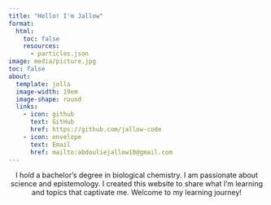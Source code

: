 ```yaml
---
title: "Hello! I'm Jallow"
format: 
  html:
    toc: false
    resources:
      - particles.json
image: media/picture.jpg
toc: false
about:
  template: jolla
  image-width: 19em
  image-shape: round
  links: 
    - icon: github
      text: GitHub
      href: https://github.com/jallow-code
    - icon: envelope
      text: Email
      href: mailto:abdouliejallow10@gmail.com
---
```


```{=html}
<style>
/* Styles for particle sections */
#particles-left,
#particles-right {
  position: absolute;
  width: 25%; /* Adjust width as needed */
  height: 60%;
  top: -15%; /* Adjust top as needed */
  z-index: -1;
  background-color: transparent; /* No background color */
}

#particles-left {
  left: 0;
}

#particles-right {
  right: 0;
}

#profile-section {
  position: relative;
  z-index: 1; /* Ensure profile content stays above the particles */
  text-align: center;
  margin: auto;
}
</style>

<div id="particles-left"></div>
<div id="particles-right"></div>

<div id="profile-section">
  <p>
  I hold a bachelor’s degree in biological chemistry. I am passionate about science and epistemology. I created this website to share what I’m learning and topics that captivate me. Welcome to my learning journey!


  </p>
</div>

<!-- Particle.js script loaded from a CDN -->
<script src="https://cdnjs.cloudflare.com/ajax/libs/particles.js/2.0.0/particles.min.js"></script>

<!-- Configure particles for left and right sections -->
<script>
  particlesJS.load("particles-left", "./particles.json");
  particlesJS.load("particles-right", "./particles.json");
</script>

```


